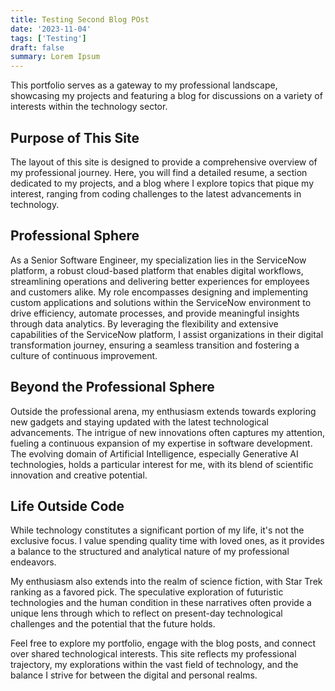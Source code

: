 ```yaml
---
title: Testing Second Blog POst
date: '2023-11-04'
tags: ['Testing']
draft: false
summary: Lorem Ipsum
---
```


This portfolio serves as a gateway to my professional landscape, showcasing my projects and featuring a blog for discussions on a variety of interests within the technology sector.

## Purpose of This Site

The layout of this site is designed to provide a comprehensive overview of my professional journey. Here, you will find a detailed resume, a section dedicated to my projects, and a blog where I explore topics that pique my interest, ranging from coding challenges to the latest advancements in technology.

## Professional Sphere

As a Senior Software Engineer, my specialization lies in the ServiceNow platform, a robust cloud-based platform that enables digital workflows, streamlining operations and delivering better experiences for employees and customers alike. My role encompasses designing and implementing custom applications and solutions within the ServiceNow environment to drive efficiency, automate processes, and provide meaningful insights through data analytics. By leveraging the flexibility and extensive capabilities of the ServiceNow platform, I assist organizations in their digital transformation journey, ensuring a seamless transition and fostering a culture of continuous improvement.

## Beyond the Professional Sphere

Outside the professional arena, my enthusiasm extends towards exploring new gadgets and staying updated with the latest technological advancements. The intrigue of new innovations often captures my attention, fueling a continuous expansion of my expertise in software development. The evolving domain of Artificial Intelligence, especially Generative AI technologies, holds a particular interest for me, with its blend of scientific innovation and creative potential.

## Life Outside Code

While technology constitutes a significant portion of my life, it's not the exclusive focus. I value spending quality time with loved ones, as it provides a balance to the structured and analytical nature of my professional endeavors.

My enthusiasm also extends into the realm of science fiction, with Star Trek ranking as a favored pick. The speculative exploration of futuristic technologies and the human condition in these narratives often provide a unique lens through which to reflect on present-day technological challenges and the potential that the future holds.

Feel free to explore my portfolio, engage with the blog posts, and connect over shared technological interests. This site reflects my professional trajectory, my explorations within the vast field of technology, and the balance I strive for between the digital and personal realms.